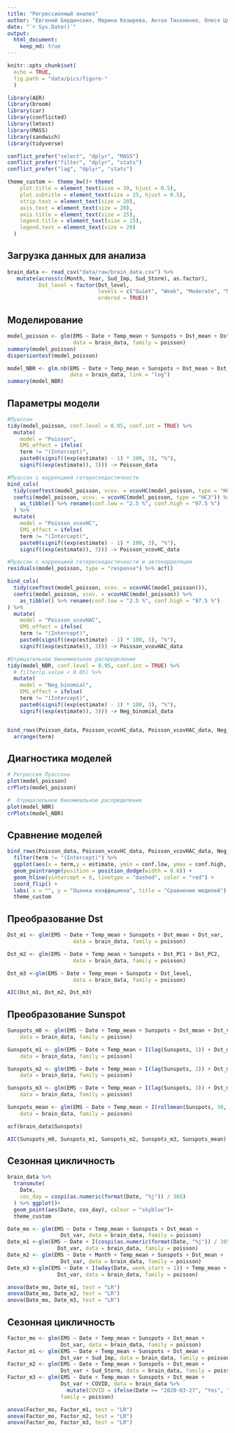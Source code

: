 ```yaml
---
title: "Регрессионный анализ"
author: "Евгений Бердинских, Марина Козырева, Антон Тихоненко, Олеся Цветкова"
date: "`r Sys.Date()`"
output: 
  html_document:
    keep_md: true
---
```


```r

knitr::opts_chunk$set(
  echo = TRUE,
  fig.path = "data/pics/figure-"
  )

library(AER)
library(broom)
library(car)
library(conflicted)
library(lmtest)
library(MASS)
library(sandwich)
library(tidyverse)

conflict_prefer("select", "dplyr", "MASS")
conflict_prefer("filter", "dplyr", "stats")
conflict_prefer("lag", "dplyr", "stats")

theme_custom <- theme_bw()+ theme(
    plot.title = element_text(size = 30, hjust = 0.5),
    plot.subtitle = element_text(size = 25, hjust = 0.5),
    strip.text = element_text(size = 20),
    axis.text = element_text(size = 20),
    axis.title = element_text(size = 25),
    legend.title = element_text(size = 25),
    legend.text = element_text(size = 20)
  )

```

## Загрузка данных для анализа

```r

brain_data <- read_csv("data/raw/brain_data.csv") %>%
   mutate(across(c(Month, Year, Sud_Imp, Sud_Storm), as.factor),
          Dst_level = factor(Dst_level, 
                             levels = c("Quiet", "Weak", "Moderate", "Major", "Severe"),
                             ordered = TRUE))

```


## Моделирование

```r

model_poisson <- glm(EMS ~ Date + Temp_mean + Sunspots + Dst_mean + Dst_var,
                     data = brain_data, family = poisson)
summary(model_poisson)
dispersiontest(model_poisson)

model_NBR <- glm.nb(EMS ~ Date + Temp_mean + Sunspots + Dst_mean + Dst_var,
                    data = brain_data, link = "log")
summary(model_NBR)

```
## Параметры модели

```r

#Пуассон
tidy(model_poisson, conf.level = 0.95, conf.int = TRUE) %>%
  mutate(
    model = "Poisson",  
    EMS_effect = ifelse(
    term != "(Intercept)",
    paste0(signif((exp(estimate) - 1) * 100, 3), "%"),
    signif((exp(estimate)), 3))) -> Poisson_data

#Пуассон с коррекцией гетероскедастичности
bind_cols(
  tidy(coeftest(model_poisson, vcov. = vcovHC(model_poisson, type = "HC3"))),
  coefci(model_poisson, vcov. = vcovHC(model_poisson, type = "HC3")) %>% 
    as_tibble() %>% rename(conf.low = "2.5 %", conf.high = "97.5 %")
  ) %>%
  mutate(
    model = "Poisson_vcovHC", 
    EMS_effect = ifelse(
    term != "(Intercept)",
    paste0(signif((exp(estimate) - 1) * 100, 3), "%"),
    signif((exp(estimate)), 3))) -> Poisson_vcovHC_data

#Пуассон с коррекцией гетероскедастичности и автокорреляции
residuals(model_poisson, type = "response") %>% acf()

bind_cols(
  tidy(coeftest(model_poisson, vcov. = vcovHAC(model_poisson))),
  coefci(model_poisson, vcov. = vcovHAC(model_poisson)) %>% 
    as_tibble() %>% rename(conf.low = "2.5 %", conf.high = "97.5 %")
) %>%
  mutate(
    model = "Poisson_vcovHAC", 
    EMS_effect = ifelse(
    term != "(Intercept)",
    paste0(signif((exp(estimate) - 1) * 100, 3), "%"),
    signif((exp(estimate)), 3))) -> Poisson_vcovHAC_data

#Отрицательное биномиальное распределение
tidy(model_NBR, conf.level = 0.95, conf.int = TRUE) %>% 
  # filter(p.value < 0.05) %>% 
  mutate(
    model = "Neg_binomial", 
    EMS_effect = ifelse(
    term != "(Intercept)",
    paste0(signif((exp(estimate) - 1) * 100, 3), "%"),
    signif((exp(estimate)), 3))) -> Neg_binomial_data


bind_rows(Poisson_data, Poisson_vcovHC_data, Poisson_vcovHAC_data, Neg_binomial_data) %>% 
  arrange(term)

```

## Диагностика моделей
```r

# Регрессия Пуассона
plot(model_poisson)
crPlots(model_poisson)

#  Отрицательное биномиальное распределение
plot(model_NBR)
crPlots(model_NBR)

```


## Сравнение моделей
```r

bind_rows(Poisson_data, Poisson_vcovHC_data, Poisson_vcovHAC_data, Neg_binomial_data) %>% 
  filter(term != "(Intercept)") %>%
  ggplot(aes(x = term,y = estimate, ymin = conf.low, ymax = conf.high, colour = model))+
  geom_pointrange(position = position_dodge(width = 0.6)) +
  geom_hline(yintercept = 0, linetype = "dashed", color = "red") + 
  coord_flip() + 
  labs( x = "", y = "Оценка коэффициена", title = "Сравнение моделей") +
  theme_custom

```


## Преобразование Dst
```r

Dst_m1 <- glm(EMS ~ Date + Temp_mean + Sunspots + Dst_mean + Dst_var,
                     data = brain_data, family = poisson) 

Dst_m2 <- glm(EMS ~ Date + Temp_mean + Sunspots + Dst_PC1 + Dst_PC2,
                     data = brain_data, family = poisson) 

Dst_m3 <-glm(EMS ~ Date + Temp_mean + Sunspots + Dst_level,
                     data = brain_data, family = poisson) 

AIC(Dst_m1, Dst_m2, Dst_m3)

```
## Преобразование Sunspot
```r

Sunspots_m0 <- glm(EMS ~ Date + Temp_mean + Sunspots + Dst_mean + Dst_var, 
    data = brain_data, family = poisson) 

Sunspots_m1 <- glm(EMS ~ Date + Temp_mean + I(lag(Sunspots, 1)) + Dst_mean + Dst_var, 
    data = brain_data, family = poisson) 

Sunspots_m2 <- glm(EMS ~ Date + Temp_mean + I(lag(Sunspots, 2)) + Dst_mean + Dst_var, 
    data = brain_data, family = poisson) 

Sunspots_m3 <- glm(EMS ~ Date + Temp_mean + I(lag(Sunspots, 3)) + Dst_mean + Dst_var, 
    data = brain_data, family = poisson) 

Sunspots_mean <- glm(EMS ~ Date + Temp_mean + I(rollmean(Sunspots, 30, fill = NA)) + Dst_mean + Dst_var, 
    data = brain_data, family = poisson) 

acf(brain_data$Sunspots)

AIC(Sunspots_m0, Sunspots_m1, Sunspots_m2, Sunspots_m3, Sunspots_mean)

```


## Сезонная цикличность
```r

brain_data %>%
  transmute(
    Date,
    cos_day = cospi(as.numeric(format(Date, "%j")) / 365)
  ) %>% ggplot()+
  geom_point(aes(Date, cos_day), colour = "skyblue")+
  theme_custom

Date_mo <- glm(EMS ~ Date + Temp_mean + Sunspots + Dst_mean +
                 Dst_var, data = brain_data, family = poisson)
Date_m1 <-glm(EMS ~ Date + I(cospi(as.numeric(format(Date, "%j")) / 365)) + Temp_mean + Sunspots + Dst_mean +
                Dst_var, data = brain_data, family = poisson)
Date_m2 <- glm(EMS ~ Date + Month + Temp_mean + Sunspots + Dst_mean +
                 Dst_var, data = brain_data, family = poisson) 
Date_m3 <-glm(EMS ~ Date + I(wday(Date, week_start = 1)) + Temp_mean + Sunspots + Dst_mean +
                Dst_var, data = brain_data, family = poisson)

anova(Date_mo, Date_m1, test = "LR")
anova(Date_mo, Date_m2, test = "LR")
anova(Date_mo, Date_m3, test = "LR")

```

## Сезонная цикличность

```r

Factor_mo <- glm(EMS ~ Date + Temp_mean + Sunspots + Dst_mean +
                 Dst_var, data = brain_data, family = poisson)
Factor_m1 <- glm(EMS ~ Date + Temp_mean + Sunspots + Dst_mean +
                 Dst_var + Sud_Imp, data = brain_data, family = poisson)
Factor_m2 <- glm(EMS ~ Date + Temp_mean + Sunspots + Dst_mean +
                 Dst_var + Sud_Storm, data = brain_data, family = poisson)
Factor_m3 <- glm(EMS ~ Date + Temp_mean + Sunspots + Dst_mean +
                 Dst_var + COVID, data = brain_data %>% 
                   mutate(COVID = ifelse(Date >= "2020-03-27", "Yes", "No")),
                 family = poisson)

anova(Factor_mo, Factor_m1, test = "LR")
anova(Factor_mo, Factor_m2, test = "LR")
anova(Factor_mo, Factor_m3, test = "LR")

```

